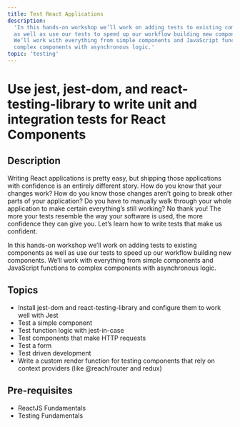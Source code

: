 ```yaml
---
title: Test React Applications
description:
  'In this hands-on workshop we’ll work on adding tests to existing components
  as well as use our tests to speed up our workflow building new components.
  We’ll work with everything from simple components and JavaScript functions to
  complex components with asynchronous logic.'
topic: 'testing'
---
```


# Use jest, jest-dom, and react-testing-library to write unit and integration tests for React Components

## Description

Writing React applications is pretty easy, but shipping those applications with
confidence is an entirely different story. How do you know that your changes
work? How do you know those changes aren’t going to break other parts of your
application? Do you have to manually walk through your whole application to make
certain everything’s still working? No thank you! The more your tests resemble
the way your software is used, the more confidence they can give you. Let’s
learn how to write tests that make us confident.

In this hands-on workshop we’ll work on adding tests to existing components as
well as use our tests to speed up our workflow building new components. We’ll
work with everything from simple components and JavaScript functions to complex
components with asynchronous logic.

## Topics

- Install jest-dom and react-testing-library and configure them to work well
  with Jest
- Test a simple component
- Test function logic with jest-in-case
- Test components that make HTTP requests
- Test a form
- Test driven development
- Write a custom render function for testing components that rely on context
  providers (like @reach/router and redux)

## Pre-requisites

- ReactJS Fundamentals
- Testing Fundamentals
